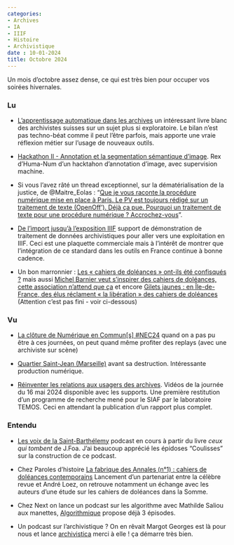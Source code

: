 ```yaml
---
categories:
- Archives 
- IA
- IIIF 
- Histoire
- Archivistique
date : 10-01-2024
title: Octobre 2024
---
```


Un mois d'octobre assez dense, ce qui est très bien pour occuper vos soirées hivernales. 

### Lu

* [L’apprentissage automatique dans les archives](https://vsa-aas.ch/fr/acces-et-communication/lapprentissage-automatique-dans-les-archives/) un intéressant livre blanc des archivistes suisses sur un sujet plus si exploratoire. Le bilan n'est pas techno-béat comme il peut l'être parfois, mais apporte une vraie réflexion métier sur l'usage de nouveaux outils.

* [Hackathon II - Annotation et la segmentation sémantique d'image](https://hnlab.huma-num.fr/blog/2024/10/03/hackathon2-hnlab/). Rex d'Huma-Num d'un hacktahon d'annotation d'image, avec supervision machine. 

* Si vous l'avez râté un thread exceptionnel, sur la dématérialisation de la justice, de @Maitre_Eolas : "[Que je vous raconte la procédure numérique mise en place à Paris. Le PV est toujours rédigé sur un traitement de texte (OpenOff’). Déjà ça pue. Pourquoi un traitement de texte pour une procédure numérique ? Accrochez-vous](https://x.com/maitre_eolas/status/1843648831050920172?s=12&t=p1zvXxSqsyeLTFKpJ7EVOQ)".

* [De l’import jusqu’à l’exposition IIIF](https://media.licdn.com/dms/document/media/D561FAQHmkTUUzcsH8w/feedshare-document-pdf-analyzed/0/1729689062688?e=1730937600&v=beta&t=122K-bN5_5prb8I0VRqCI1OG4xBRHIVgah3FkBwArEs) support de démonstration de traitement de données archivistiques pour aller vers une exploitation en IIIF. Ceci est une plaquette commerciale mais à l'intérêt de montrer que l'intégration de ce standard dans les outils en France continue à bonne cadence. 

* Un bon marronnier : [Les « cahiers de doléances » ont-ils été confisqués ?](https://theconversation.com/les-cahiers-de-doleances-ont-ils-ete-confisques-241766) mais aussi [Michel Barnier veut s’inspirer des cahiers de doléances, cette association n’attend que ça](https://www.huffingtonpost.fr/politique/article/michel-barnier-veut-s-inspirer-des-cahiers-de-doleances-cette-association-n-attend-que-ca_241464.html) et encore [Gilets jaunes : en Île-de-France, des élus réclament « la libération » des cahiers de doléances](https://www.leparisien.fr/hauts-de-seine-92/gilets-jaunes-en-ile-de-france-des-elus-reclament-la-liberation-des-cahiers-de-doleances-22-10-2024-3E6NDQKKSBGZXKC5PV4QF7ZFZI.php) (Attention c'est pas fini - voir ci-dessous)


### Vu

*  [La clôture de Numérique en Commun[s] #NEC24](https://www.youtube.com/watch?v=232N7zhp2fQ&ab_channel=Num%C3%A9riqueenCommun%5Bs%5D) quand on a pas pu être à ces journées, on peut quand même profiter des replays (avec une archiviste sur scène) 

* [Quartier Saint-Jean (Marseille)](https://amidesk.com/extra/?-Quartier-Saint-Jean-Marseille-) avant sa destruction. Intéressante production numérique.

* [Réinventer les relations aux usagers des archives](https://francearchives.gouv.fr/fr/article/689545690). Vidéos de la journée du 16 mai 2024 disponible avec les supports. Une première restitution d'un programme de recherche mené pour le SIAF par le laboratoire TEMOS. Ceci en attendant la publication d'un rapport plus complet.

### Entendu

* [Les voix de la Saint-Barthélemy](https://museeprotestant.org/podcast-les-voix-de-la-saint-barthelemy/) podcast en cours à partir du livre _ceux qui tombent_ de J.Foa. J'ai beaucoup apprécié les épidoses "Coulisses" sur la construction de ce podcast.

* Chez Paroles d'histoire [La fabrique des Annales (n°1) : cahiers de doléances contemporains](https://parolesdhistoire.fr/index.php/2024/10/16/352-la-fabrique-des-annales-n1-cahiers-de-doleances-contemporains/) Lancement d'un partenariat entre la célèbre revue et André Loez, on retrouve notamment un échange avec les auteurs d'une étude sur les cahiers de doléances dans la Somme.

* Chez Next on lance un podcast sur les algorithme avec Mathilde Saliou aux manettes, [Algorithmique](https://podcastaddict.com/podcast/next-algorithmique/5372082) propose déjà 3 épisodes.

* Un podcast sur l'archivistique ? On en rêvait Margot Georges est là pour nous et lance [archivistica](https://open.spotify.com/show/1zjmuKCdnJfCm4KOpMShLQ?si=b6df33654df646bd) merci à elle ! ça démarre très bien.